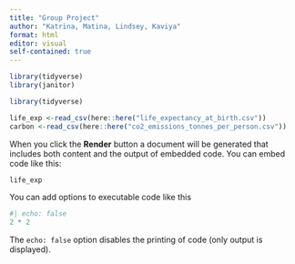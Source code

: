 ```yaml
---
title: "Group Project"
author: "Katrina, Matina, Lindsey, Kaviya"
format: html
editor: visual
self-contained: true
---
```


```r
library(tidyverse)
library(janitor)


```

```r
library(tidyverse)

life_exp <-read_csv(here::here("life_expectancy_at_birth.csv"))
carbon <-read_csv(here::here("co2_emissions_tonnes_per_person.csv"))

```

When you click the **Render** button a document will be generated that includes both content and the output of embedded code. You can embed code like this:

```r
life_exp
```

You can add options to executable code like this

```r
#| echo: false
2 * 2
```

The `echo: false` option disables the printing of code (only output is displayed).

